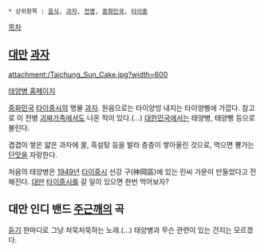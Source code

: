  * 상위항목 : [[음식]], [[과자]], [[전병]], [[중화민국]], [[타이중]]

[[목차]]

== [[대만]] [[과자]] ==

attachment:/Taichung_Sun_Cake.jpg?width=600

{{{+1 太陽餠 / Suncake }}}

[http://www.sunnycake.tw/ 태양병 홈페이지]

[[중화민국]] [[타이중]]시의 명물 [[과자]]. 원음으로는 타이양빙 내지는 타이양삥에 가깝다. 참고로 이 전병 [[괴짜가족]]에서도 나온 적이 있다.(...) [[대한민국]]에서는 태양병, 태양빵 등으로 불린다.

겹겹이 쌓은 얇은 과자에 꿀, 흑설탕 등을 발라 층층이 쌓아올린 것으로, 먹으면 뿅가는 [[단맛]]을 자랑한다. 

처음의 태양병은 [[1949년]] [[타이중]]시 선강 구(神岡區)에 있는 린씨 가문이 만들었다고 전해진다. [[대만]] [[타이중]]시를 갈 일이 있으면 한번 먹어보자?

== 대만 인디 밴드 [[주근깨]]의 곡 ==
[http://zhmusic.tistory.com/13 듣기]
한마디로 그냥 처묵처묵하는 노래.(...) 태양병과 무슨 관련이 있는 건지는 모르겠다.
